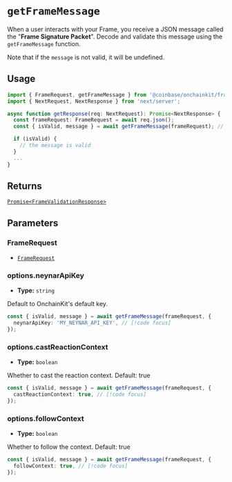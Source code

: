 # `getFrameMessage`

When a user interacts with your Frame, you receive a JSON message called
the "**Frame Signature Packet**". Decode and validate this message using the `getFrameMessage` function.

Note that if the `message` is not valid, it will be undefined.

## Usage

```ts
import { FrameRequest, getFrameMessage } from '@coinbase/onchainkit/frame'; // [!code focus]
import { NextRequest, NextResponse } from 'next/server';

async function getResponse(req: NextRequest): Promise<NextResponse> {
  const frameRequest: FrameRequest = await req.json();
  const { isValid, message } = await getFrameMessage(frameRequest); // [!code focus]

  if (isValid) {
    // the message is valid
  }
  ...
}
```

## Returns

[`Promise<FrameValidationResponse>`](/frame/types#framevalidationresponse)

## Parameters

### FrameRequest

- [`FrameRequest`](/frame/types#framerequest)

### options.neynarApiKey

- **Type:** `string`

Default to OnchainKit's default key.

```ts
const { isValid, message } = await getFrameMessage(frameRequest, {
  neynarApiKey: 'MY_NEYNAR_API_KEY', // [!code focus]
});
```

### options.castReactionContext

- **Type:** `boolean`

Whether to cast the reaction context. Default: true

```ts
const { isValid, message } = await getFrameMessage(frameRequest, {
  castReactionContext: true, // [!code focus]
});
```

### options.followContext

- **Type:** `boolean`

Whether to follow the context. Default: true

```ts
const { isValid, message } = await getFrameMessage(frameRequest, {
  followContext: true, // [!code focus]
});
```
